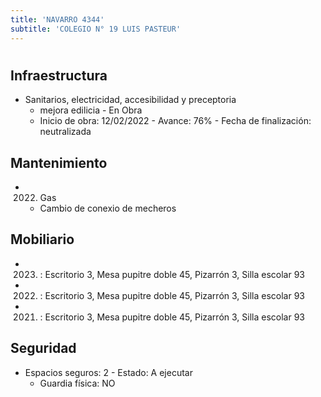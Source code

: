 ```yaml
---
title: 'NAVARRO 4344'
subtitle: 'COLEGIO N° 19 LUIS PASTEUR'
---
```


#
## Infraestructura

* Sanitarios, electricidad, accesibilidad y preceptoria 
    + mejora edilicia - En Obra 
    + Inicio de obra: 12/02/2022 - Avance: 76% - Fecha de finalización: neutralizada 






## Mantenimiento

*  (2022) Gas 
    + Cambio de conexio de mecheros





## Mobiliario

*  (2023) : Escritorio 3, Mesa pupitre doble 45, Pizarrón 3, Silla escolar 93 

*  (2022) : Escritorio 3, Mesa pupitre doble 45, Pizarrón 3, Silla escolar 93 

*  (2021) : Escritorio 3, Mesa pupitre doble 45, Pizarrón 3, Silla escolar 93 





## Seguridad

*  Espacios seguros: 2 - Estado: A ejecutar 
    + Guardia física: NO



